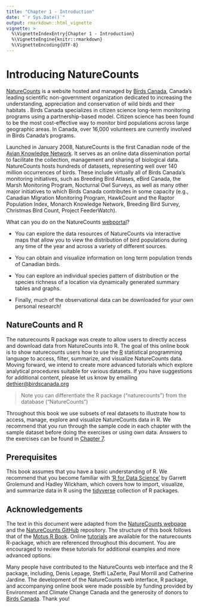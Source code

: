 ```yaml
---
title: "Chapter 1 - Introduction"
date: "`r Sys.Date()`"
output: rmarkdown::html_vignette
vignette: >
  %\VignetteIndexEntry{Chapter 1 - Introduction}
  %\VignetteEngine{knitr::rmarkdown}
  %\VignetteEncoding{UTF-8}
---
```


# Introducing NatureCounts {#Intro1}
[NatureCounts](https://naturecounts.ca/nc/default/main.jsp) is a website hosted and managed by [Birds Canada](https://www.birdscanada.org), Canada's leading scientific non-government organization dedicated to increasing the understanding, appreciation and conservation of wild birds and their habitats . Birds Canada specializes in citizen science long-term monitoring programs using a partnership-based model. Citizen science has been found to be the most cost-effective way to monitor bird populations across large geographic areas. In Canada, over 16,000 volunteers are currently involved in Birds Canada's programs.

Launched in January 2008, NatureCounts is the first Canadian node of the [Avian Knowledge Network](http://www.avianknowledge.net). It serves as an online data dissemination portal to facilitate the collection, management and sharing of biological data. NatureCounts hosts hundreds of datasets, representing well over 140 million occurrences of birds. These include virtually all of Birds Canada's monitoring initiatives, such as Breeding Bird Atlases, eBird Canada, the Marsh Monitoring Program, Nocturnal Owl Surveys, as well as many other major initiatives to which Birds Canada contributes in some capacity (e.g., Canadian Migration Monitoring Program, HawkCount and the Raptor Population Index, Monarch Knowledge Network, Breeding Bird Survey, Christmas Bird Count, Project FeederWatch).

What can you do on the NatureCounts [webportal](http://www.naturecounts.ca)?

-   You can explore the data resources of NatureCounts via interactive maps that allow you to view the distribution of bird populations during any time of the year and across a variety of different sources.

-   You can obtain and visualize information on long term population trends of Canadian birds.

-   You can explore an individual species pattern of distribution or the species richness of a location via dynamically generated summary tables and graphs.

-   Finally, much of the observational data can be downloaded for your own personal research!

## NatureCounts and R {#intro1.1}

The naturecounts R package was create to allow users to directly access and download data from NatureCounts into R. The goal of this online book is to show naturecounts users how to use the [R](https://www.r-project.org/) statistical programming language to access, filter, summarize, and visualize NatureCounts data. Moving forward, we intend to create more advanced tutorials which explore analytical procedures suitable for various datasets. If you have suggestions for additional content, please let us know by emailing [dethier\@birdscanada.org](mailto:dethier@birdscanada.org){.email}

> Note you can differentiate the R package ("naturecounts") from the database ("NatureCounts")

Throughout this book we use subsets of real datasets to illustrate how to access, manage, explore and visualize NatureCounts data in R. We recommend that you run through the sample code in each chapter with the sample dataset before doing the exercises or using own data. Answers to the exercises can be found in [Chapter 7](#Ans7).

## Prerequisites {#intro1.2}

This book assumes that you have a basic understanding of R. We recommend that you become familiar with ['R for Data Science'](http://r4ds.had.co.nz/) by Garrett Grolemund and Hadley Wickham, which covers how to import, visualize, and summarize data in R using the [tidyverse](https://www.tidyverse.org/) collection of R packages.

## Acknowledgements {#intro1.3}

The text in this document were adapted from the [NatureCounts webpage](https://naturecounts.ca/nc/default/main.jsp) and the [NatureCounts GitHub](https://birdscanada.github.io/naturecounts/) repository. The structure of this book follows that of the [Motus R Book](https://beta.motus.org/MotusRBook/index.html). Online [tutorials](https://birdscanada.github.io/naturecounts/articles/index.html) are available for the naturecounts R-package, which are referenced throughout this document. You are encouraged to review these tutorials for additional examples and more advanced options.

Many people have contributed to the NatureCounts web interface and the R package, including, Denis Lepage, Steffi LaZerte, Paul Morrill and Catherine Jardine. The development of the NatureCounts web interface, R package, and accompanying online book were made possible by funding provided by Environment and Climate Change Canada and the generosity of donors to [Birds Canada](https://www.birdscanada.org/give/). Thank you!
